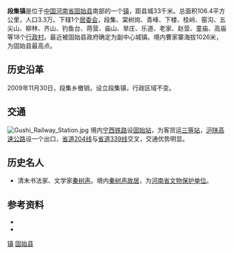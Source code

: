 {{中国乡级行政区
| 行政区全称 = 段集镇
| 景观照片文件名 = 
| 景观照片描述 = 
| 汉语拼音 = 
| 通用拼音 = 
| 注音符號 = 
| 其它标音类型1 = 
| 其它标音1 = 
| 其它标音类型2 = 
| 其它标音2 = 
| 其它语言类型1 = 
| 其它语言地名1 = 
| 其它语言类型2 = 
| 其它语言地名2 = 
| 上级行政区 = [[河南省|河南省]][[固始县|固始县]]
| 行政区类别 = [[镇_(中华人民共和国)|镇]]
| 行政区划代码 = 411525209
| 地理坐标 = {{coord|31|53|33|N|115|41|00|E}}
| 总面积 = 106km²
| 户籍人口 = 3.3万
| 户籍人口年份 = 
| 常住人口 = 
| 常住人口年份 = 
| 人口密度 = 
| 领导人职务1 = 
| 领导人姓名1 = 
| 领导人职务2 = 
| 领导人姓名2 = 
| 行政区划 = 
| 官方网站 = 
| 政府驻地 = 街道居委会
| 邮政编码 = 
| 毗邻行政区 = 
| 位置图文件名 = 
| 位置图描述 = 
}}

'''段集镇'''是位于[[中国|中国]][[河南省|河南省]][[固始县|固始县]]南部的一个[[镇_(中华人民共和国)|镇]]，距县城33千米。总面积106.4平方公里，人口3.3万。下辖1个[[居委会|居委会]]，段集、棠树岗、青峰、下楼、桂岭、窑沟、五尖山、柳林、齐山、钓鱼台、蒋营、庙山、旱庄、乐道、老家、赵营、童庙、高庙等18个[[行政村|行政村]]。最近被固始县政府确定为副中心城镇。境内曹家寨海拔1026米，为固始县最高点。

==历史沿革==
2009年11月30日，段集乡撤销，设立段集镇，行政区域不变。
== 交通 ==
[[File:Gushi_Railway_Station.jpg|thumb]]
境内[[宁西铁路|宁西铁路]]设[[固始站|固始站]]，为客货运[[三等站_(中铁)|三等站]]，[[沪陕高速公路|沪陕高速公路]]设一个出口，[[河南省道204线|省道204线]]与[[河南省道339线|省道339线]]交叉，交通优势明显。
== 历史名人 ==
*清末书法家、文学家[[秦树声|秦树声]]。境内[[秦树声故居|秦树声故居]]，为[[河南省文物保护单位|河南省文物保护单位]]。

== 参考资料 ==
*{{cite web|url=http://www.gsw.gov.cn/html/xiangzhen/6068.html|publisher=固始县人民政府|accessdate=2009年5月28日|title=段集乡基本情况介绍|archive-date=2019年8月22日|archive-url=https://web.archive.org/web/20190822031236/http://www.gsw.gov.cn/html/xiangzhen/6068.html|dead-url=no}}
*{{cite web|url=http://www.gsxzf.gov.cn/zhengwugongkai/gongshigonggao/2009/1210/20608.html|publisher=固始县人民政府|accessdate=2010年4月15日|title=关于段集乡撤乡建镇的通知}}{{dead link|date=2018年3月 |bot=InternetArchiveBot |fix-attempted=yes }}

{{Henan-stub}}
{{固始县行政区划}}

[[Category:固始县行政区划|镇]]
[[Category:信阳建制镇|固始县]]